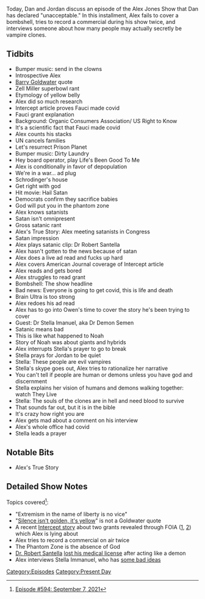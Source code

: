 {{DEFAULTSORT:
    #_EPISODE_0594:September 7, 2021
}}{{Episode
    | title           = September 7, 2021
    | caption         = Listen to this episode on [https://knowledgefight.libsyn.com/594-september-7-2021 Libsyn] [https://open.spotify.com/episode/4AoKI6RJoBZ2DRyhF5ZzTn Spotify], Read the [[Transcript/594: September 7, 2021|Unofficial Transcript]]
    | episodeNumber   = 594
    | length          = 02:10:55
    | airDate         = September 9, 2021
    | coverageDate    = September 7, 2021
    | episodeType     = [[:Category:Present Day|Present Day]]
    | appearance      = [[Barry Goldwater]], [[Zell Miller]], [[Robert Santella]], [[Stella Imanuel]]
    | oocDrop         = List of people who aren't stupid
    | previousEpisode = [[593: September 2, 2021]]
    | nextEpisode     = [[595: Boulder Missiles and Gettysburg Nukes]]
}}

{{Stub}}

Today, Dan and Jordan discuss an episode of the Alex Jones Show that Dan has declared "unacceptable."  In this installment, Alex fails to cover a bombshell, tries to record a commercial during his show twice, and interviews someone about how many people may actually secretly be vampire clones.

==Tidbits==

*Bumper music: send in the clowns
*Introspective Alex
*[[Barry Goldwater]] quote
*Zell Miller superbowl rant
*Etymology of yellow belly
*Alex did so much research
*Intercept article proves Fauci made covid
*Fauci grant explanation
*Background: Organic Consumers Association/ US Right to Know
*It's a scientific fact that Fauci made covid
*Alex counts his stacks
*UN cancels families
*Let's resurrect Prison Planet
*Bumper music: Dirty Laundry
*Hey board operator, play Life's Been Good To Me
*Alex is conditionally in favor of depopulation
*We're in a war... ad plug
*Schrodinger's house
*Get right with god
*Hit movie: Hail Satan
*Democrats confirm they sacrifice babies
*God will put you in the phantom zone
*Alex knows satanists
*Satan isn't omnipresent
*Gross satanic rant
*Alex's True Story: Alex meeting satanists in Congress
*Satan impression
*Alex plays satanic clip: Dr Robert Santella
*Alex hasn't gotten to the news because of satan
*Alex does a live ad read and fucks up hard
*Alex covers American Journal coverage of Intercept article
*Alex reads and gets bored
*Alex struggles to read grant
*Bombshell: The show headline
*Bad news: Everyone is going to get covid, this is life and death
*Brain Ultra is too strong
*Alex redoes his ad read
*Alex has to go into Owen's time to cover the story he's been trying to cover
*Guest: Dr Stella Imanuel, aka Dr Demon Semen
*Satanic means bad
*This is like what happened to Noah
*Story of Noah was about giants and hybrids
*Alex interrupts Stella's prayer to go to break
*Stella prays for Jordan to be quiet
*Stella: These people are evil vampires
*Stella's skype goes out, Alex tries to rationalize her narrative
*You can't tell if people are human or demons unless you have god and discernment
*Stella explains her vision of humans and demons walking together: watch They Live
*Stella: The souls of the clones are in hell and need blood to survive
*That sounds far out, but it is in the bible
*It's crazy how right you are
*Alex gets mad about a comment on his interview
*Alex's whole office had covid
*Stella leads a prayer

==Notable Bits==

*Alex's True Story

==Detailed Show Notes==

Topics covered<ref>[https://knowledgefight.com/research/2021/9/9/episode-594-september-7-2021 Episode #594: September 7, 2021]</ref>:

*"Extremism in the name of liberty is no vice"
*"[https://www.congress.gov/crec/2004/02/12/CREC-2004-02-12-pt1-PgS1271-2.pdf Silence isn't golden, it's yellow]" is not a Goldwater quote
*A recent [https://theintercept.com/2021/09/06/new-details-emerge-about-coronavirus-research-at-chinese-lab/ Intercept story] about two grants revealed through FOIA ([https://www.documentcloud.org/documents/21055989-understanding-risk-bat-coronavirus-emergence-grant-notice 1], [https://www.documentcloud.org/documents/21055988-risk-zoonotic-virus-hotspots-grant-notice 2]) which Alex is lying about
*Alex tries to record a commercial on air twice
*The Phantom Zone is the absence of God
*[https://www2.mbc.ca.gov/BreezePDL/document.aspx?did=AAAGL170822224306361.DID&licenseNumber=23945&licenseType=G&path=%5CDIDOCS%5C20170822%5CDMRAAAGL21%5C#page=1 Dr. Robert Santella] [https://www.nbcsandiego.com/news/local/san-diego-abortion-doctor-says-he-will-surrender-medical-license/22981/ lost his medical license] after acting like a demon
*Alex interviews Stella Immanuel, who has [https://www.thedailybeast.com/stella-immanuel-trumps-new-covid-doctor-believes-in-alien-dna-demon-sperm-and-hydroxychloroquine some bad ideas]

[[Category:Episodes]]
[[Category:Present Day]]
